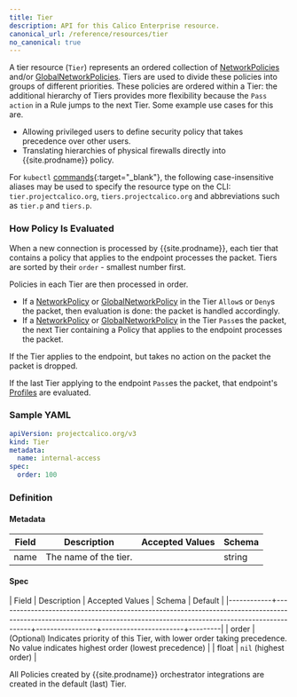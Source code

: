 ```yaml
---
title: Tier
description: API for this Calico Enterprise resource. 
canonical_url: /reference/resources/tier
no_canonical: true
---
```


A tier resource (`Tier`) represents an ordered collection of [NetworkPolicies]({{site.baseurl}}/reference/resources/networkpolicy)
and/or [GlobalNetworkPolicies]({{site.baseurl}}/reference/resources/globalnetworkpolicy).
Tiers are used to divide these policies into groups of different priorities.  These policies
are ordered within a Tier: the additional hierarchy of Tiers provides more flexibility
because the `Pass` `action` in a Rule jumps to the next Tier.  Some example use cases for this are.
- Allowing privileged users to define security policy that takes precedence over other users.
- Translating hierarchies of physical firewalls directly into {{site.prodname}} policy.

For `kubectl` [commands](https://kubernetes.io/docs/reference/kubectl/overview/){:target="_blank"}, the following case-insensitive aliases
may be used to specify the resource type on the CLI:
`tier.projectcalico.org`, `tiers.projectcalico.org` and abbreviations such as
`tier.p` and `tiers.p`.

### How Policy Is Evaluated

When a new connection is processed by {{site.prodname}}, each tier that contains a policy that applies to the endpoint processes the packet.
Tiers are sorted by their `order` - smallest number first.

Policies in each Tier are then processed in order.
- If a [NetworkPolicy]({{site.baseurl}}/reference/resources/networkpolicy) or [GlobalNetworkPolicy]({{site.baseurl}}/reference/resources/globalnetworkpolicy) in the Tier `Allow`s or `Deny`s the packet, then evaluation is done: the packet is handled accordingly.
- If a [NetworkPolicy]({{site.baseurl}}/reference/resources/networkpolicy) or [GlobalNetworkPolicy]({{site.baseurl}}/reference/resources/globalnetworkpolicy) in the Tier `Pass`es the packet, the next Tier containing a Policy that applies to the endpoint processes the packet.

If the Tier applies to the endpoint, but takes no action on the packet the packet is dropped.

If the last Tier applying to the endpoint `Pass`es the packet, that endpoint's [Profiles]({{site.baseurl}}/reference/resources/profile) are evaluated.

### Sample YAML

```yaml
apiVersion: projectcalico.org/v3
kind: Tier
metadata:
  name: internal-access
spec:
  order: 100

```

### Definition

#### Metadata

| Field | Description  | Accepted Values   | Schema |
|-------|--------------|-------------------|--------|
| name | The name of the tier.   |         | string |

#### Spec

| Field      | Description                                                                                                                                                         | Accepted Values | Schema                | Default |
|------------+---------------------------------------------------------------------------------------------------------------------------------------------------------------------+-----------------+-----------------------+---------|
| order      | (Optional) Indicates priority of this Tier, with lower order taking precedence.  No value indicates highest order (lowest precedence)                             |                 | float                 |   `nil` (highest order)   |

All Policies created by {{site.prodname}} orchestrator integrations are created in the default (last) Tier.
